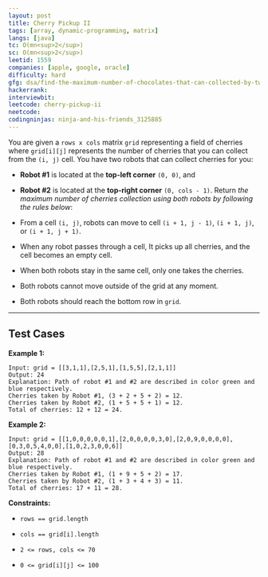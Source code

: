 ```yaml
---
layout: post
title: Cherry Pickup II
tags: [array, dynamic-programming, matrix]
langs: [java]
tc: O(mn<sup>2</sup>)
sc: O(mn<sup>2</sup>)
leetid: 1559
companies: [apple, google, oracle]
difficulty: hard
gfg: dsa/find-the-maximum-number-of-chocolates-that-can-collected-by-two-robots-in-a-grid-chocolates-pickup
hackerrank: 
interviewbit: 
leetcode: cherry-pickup-ii
neetcode: 
codingninjas: ninja-and-his-friends_3125885
---
```

You are given a `rows x cols` matrix `grid` representing a field of cherries where `grid[i][j]` represents the number of cherries that you can collect from the `(i, j)` cell.
You have two robots that can collect cherries for you:
	
* **Robot #1** is located at the **top-left corner** `(0, 0)`, and
	
* **Robot #2** is located at the **top-right corner** `(0, cols - 1)`.
Return *the maximum number of cherries collection using both robots by following the rules below*:
	
* From a cell `(i, j)`, robots can move to cell `(i + 1, j - 1)`, `(i + 1, j)`, or `(i + 1, j + 1)`.
	
* When any robot passes through a cell, It picks up all cherries, and the cell becomes an empty cell.
	
* When both robots stay in the same cell, only one takes the cherries.
	
* Both robots cannot move outside of the grid at any moment.
	
* Both robots should reach the bottom row in `grid`.
 
---
## Test Cases
**Example 1:**

<MdxImage src="https://assets.leetcode.com/uploads/2020/04/29/sample_1_1802.png" />

```
Input: grid = [[3,1,1],[2,5,1],[1,5,5],[2,1,1]]
Output: 24
Explanation: Path of robot #1 and #2 are described in color green and blue respectively.
Cherries taken by Robot #1, (3 + 2 + 5 + 2) = 12.
Cherries taken by Robot #2, (1 + 5 + 5 + 1) = 12.
Total of cherries: 12 + 12 = 24.
```

**Example 2:**

<MdxImage src="https://assets.leetcode.com/uploads/2020/04/23/sample_2_1802.png" />

```
Input: grid = [[1,0,0,0,0,0,1],[2,0,0,0,0,3,0],[2,0,9,0,0,0,0],[0,3,0,5,4,0,0],[1,0,2,3,0,0,6]]
Output: 28
Explanation: Path of robot #1 and #2 are described in color green and blue respectively.
Cherries taken by Robot #1, (1 + 9 + 5 + 2) = 17.
Cherries taken by Robot #2, (1 + 3 + 4 + 3) = 11.
Total of cherries: 17 + 11 = 28.
```
 
**Constraints:**
	
* `rows == grid.length`
	
* `cols == grid[i].length`
	
* `2 <= rows, cols <= 70`
	
* `0 <= grid[i][j] <= 100`

        